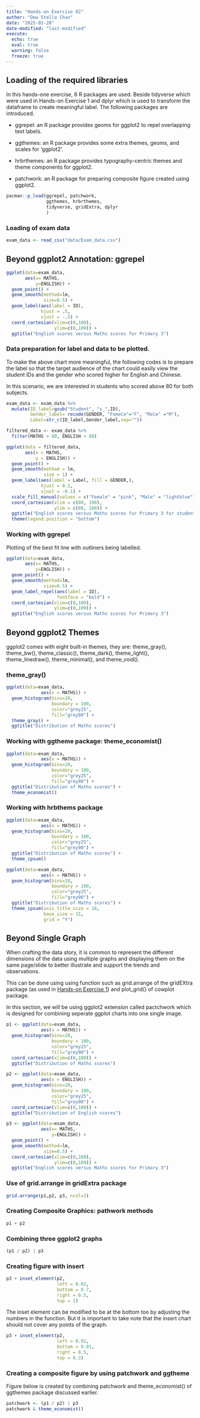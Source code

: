 ```yaml
---
title: "Hands-on Exercise 02"
author: "Dew Stella Chan"
date: "2025-01-20"
date-modified: "last-modified"
execute:
  echo: true
  eval: true
  warning: false
  freeze: true
---
```


## Loading of the required libraries

In this hands-one exercise, 6 R packages are used. Beside tidyverse which were used in Hands-on Exercise 1 and dplyr which is used to transform the dataframe to create meaningful label. The following packages are introduced.

-   ggrepel: an R package provides geoms for ggplot2 to repel overlapping text labels.

-   ggthemes: an R package provides some extra themes, geoms, and scales for ‘ggplot2’.

-   hrbrthemes: an R package provides typography-centric themes and theme components for ggplot2.

-   patchwork: an R package for preparing composite figure created using ggplot2.

```r
pacman::p_load(ggrepel, patchwork, 
               ggthemes, hrbrthemes,
               tidyverse, gridExtra, dplyr 
               ) 
```

### Loading of exam data

```r
exam_data <- read_csv("data/Exam_data.csv")
```

## Beyond ggplot2 Annotation: ggrepel

```r
ggplot(data=exam_data, 
       aes(x= MATHS, 
           y=ENGLISH)) +
  geom_point() +
  geom_smooth(method=lm, 
              size=0.5) +  
  geom_label(aes(label = ID), 
             hjust = .5, 
             vjust = -.5) +
  coord_cartesian(xlim=c(0,100),
                  ylim=c(0,100)) +
  ggtitle("English scores versus Maths scores for Primary 3")
```

### Data preparation for label and data to be plotted.

To make the above chart more meaningful, the following codes is to prepare the label so that the target audience of the chart could easily view the student IDs and the gender who scored higher for English and Chinese.

In this scenario, we are interested in students who scored above 80 for both subjects.

```r
exam_data <- exam_data %>%
  mutate(ID_label=gsub("Student", "s_",ID),
         Gender_label= recode(GENDER, "Female"="F", "Male" ="M"),
         Label=str_c(ID_label,Gender_label,sep=""))

filtered_data <- exam_data %>%
  filter(MATHS > 80, ENGLISH > 80)

```

```r

ggplot(data = filtered_data, 
       aes(x = MATHS, 
           y = ENGLISH)) +
  geom_point() +
  geom_smooth(method = lm, 
              size = 1) +  
  geom_label(aes(label = Label, fill = GENDER,), 
             hjust = 0.1, 
             vjust = -0.1) +
  scale_fill_manual(values = c("Female" = "pink", "Male" = "lightblue")) +
  coord_cartesian(xlim = c(80, 100),
                  ylim = c(80, 100)) +
  ggtitle("English scores versus Maths scores for Primary 3 for students above 80 ")+
  theme(legend.position = "bottom")

```

### Working with ggrepel

Plotting of the best fit line with outliners being labelled.

```r
ggplot(data=exam_data, 
       aes(x= MATHS, 
           y=ENGLISH)) +
  geom_point() +
  geom_smooth(method=lm, 
              size=0.5) +  
  geom_label_repel(aes(label = ID), 
                   fontface = "bold") +
  coord_cartesian(xlim=c(0,100),
                  ylim=c(0,100)) +
  ggtitle("English scores versus Maths scores for Primary 3")
```

## Beyond ggplot2 Themes

ggplot2 comes with eight built-in themes, they are: theme_gray(), theme_bw(), theme_classic(), theme_dark(), theme_light(), theme_linedraw(), theme_minimal(), and theme_void().

### theme_gray()

```r
ggplot(data=exam_data, 
             aes(x = MATHS)) +
  geom_histogram(bins=20, 
                 boundary = 100,
                 color="grey25", 
                 fill="grey90") +
  theme_gray() +
  ggtitle("Distribution of Maths scores") 
```

### Working with ggtheme package: theme_economist()

```r
ggplot(data=exam_data, 
             aes(x = MATHS)) +
  geom_histogram(bins=20, 
                 boundary = 100,
                 color="grey25", 
                 fill="grey90") +
  ggtitle("Distribution of Maths scores") +
  theme_economist()
```

### Working with hrbthems package

```r
ggplot(data=exam_data, 
             aes(x = MATHS)) +
  geom_histogram(bins=20, 
                 boundary = 100,
                 color="grey25", 
                 fill="grey90") +
  ggtitle("Distribution of Maths scores") +
  theme_ipsum()
```

```r
ggplot(data=exam_data, 
             aes(x = MATHS)) +
  geom_histogram(bins=20, 
                 boundary = 100,
                 color="grey25", 
                 fill="grey90") +
  ggtitle("Distribution of Maths scores") +
  theme_ipsum(axis_title_size = 18,
              base_size = 15,
              grid = "Y")
```

## Beyond Single Graph

When crafting the data story, it is common to represent the different dimensions of the data using multiple graphs and displaying them on the same page/slide to better illustrate and support the trends and observations.

This can be done using using function such as grid.arrange of the gridEXtra package (as used in [Hands-on Exercise 1](https://isss608-dewstella.netlify.app/hands-on_exe/hands-on_ex_01)) and plot_grid() of cowplot package.

In this section, we will be using ggplot2 extension called pactchwork which is designed for combining seperate ggplot charts into one single image.

```r
p1 <- ggplot(data=exam_data, 
             aes(x = MATHS)) +
  geom_histogram(bins=20, 
                 boundary = 100,
                 color="grey25", 
                 fill="grey90") + 
  coord_cartesian(xlim=c(0,100)) +
  ggtitle("Distribution of Maths scores")
```

```r
p2 <- ggplot(data=exam_data, 
             aes(x = ENGLISH)) +
  geom_histogram(bins=20, 
                 boundary = 100,
                 color="grey25", 
                 fill="grey90") +
  coord_cartesian(xlim=c(0,100)) +
  ggtitle("Distribution of English scores")
```

```r
p3 <- ggplot(data=exam_data, 
             aes(x= MATHS, 
                 y=ENGLISH)) +
  geom_point() +
  geom_smooth(method=lm, 
              size=0.5) +  
  coord_cartesian(xlim=c(0,100),
                  ylim=c(0,100)) +
  ggtitle("English scores versus Maths scores for Primary 3")
```

### Use of grid.arrange in gridExtra package

```r
grid.arrange(p1,p2, p3, ncol=3)
```

### Creating Composite Graphics: pathwork methods

```r
p1 + p2
```

### Combining three ggplot2 graphs

```r
(p1 / p2) | p3
```

### Creating figure with insert

```r
p3 + inset_element(p2, 
                   left = 0.02, 
                   bottom = 0.7, 
                   right = 0.5, 
                   top = 1)
```

The inset element can be modified to be at the bottom too by adjusting the numbers in the function. But it is important to take note that the insert chart should not cover any points of the graph.

```r
p3 + inset_element(p2, 
                   left = 0.02, 
                   bottom = 0.01, 
                   right = 0.5, 
                   top = 0.3)
```

### Creating a composite figure by using patchwork and ggtheme

Figure below is created by combining patchwork and theme_economist() of ggthemes package discussed earlier.

```r
patchwork <- (p1 / p2) | p3
patchwork & theme_economist()
```
